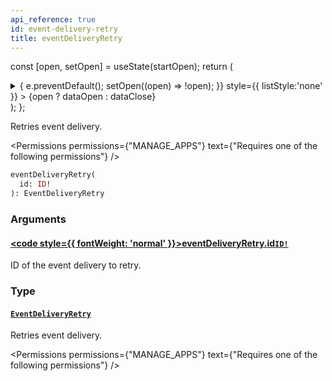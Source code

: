 ```yaml
---
api_reference: true
id: event-delivery-retry
title: eventDeliveryRetry
---
```






const [open, setOpen] = useState(startOpen);
return (
<details {...(open ? { open: true } : {})} className="details" style={{ border:'none', boxShadow:'none', background:'var(--ifm-background-color)' }}>
<summary
onClick={(e) => {
e.preventDefault();
setOpen((open) => !open);
}}
style={{ listStyle:'none' }} >
{open ? dataOpen : dataClose}
</summary>
{open && children}
</details>
);
};

Retries event delivery.


<Permissions permissions={"MANAGE_APPS"} text={"Requires one of the following permissions"} />


```graphql
eventDeliveryRetry(
  id: ID!
): EventDeliveryRetry
```

### Arguments

#### [<code style={{ fontWeight: 'normal' }}>eventDeliveryRetry.<b>id</b></code>](#)<Bullet />[`ID!`](../../../api-reference/miscellaneous/scalars/id.mdx) <Badge class="badge badge--secondary" text="non-null"/> <Badge class="badge badge--secondary" text="scalar"/> <Badge class="badge badge--secondary" text="miscellaneous"/>

ID of the event delivery to retry.

### Type

#### [`EventDeliveryRetry`](../../../api-reference/webhooks/objects/event-delivery-retry.mdx) <Badge class="badge badge--secondary" text="object"/> <Badge class="badge badge--secondary" text="webhooks"/>

Retries event delivery.


<Permissions permissions={"MANAGE_APPS"} text={"Requires one of the following permissions"} />


